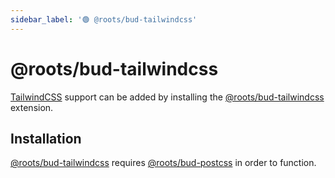 ```yaml
---
sidebar_label: '🟢 @roots/bud-tailwindcss'
---
```



# @roots/bud-tailwindcss

[TailwindCSS](https://tailwindcss.org) support can be added by installing the [@roots/bud-tailwindcss](/extensions/bud-tailwindcss) extension.

## Installation

[@roots/bud-tailwindcss](/extensions/bud-tailwindcss) requires [@roots/bud-postcss](/extensions/bud-postcss) in order to function.

<Install packages="@roots/bud-tailwindcss @roots/bud-postcss" />
